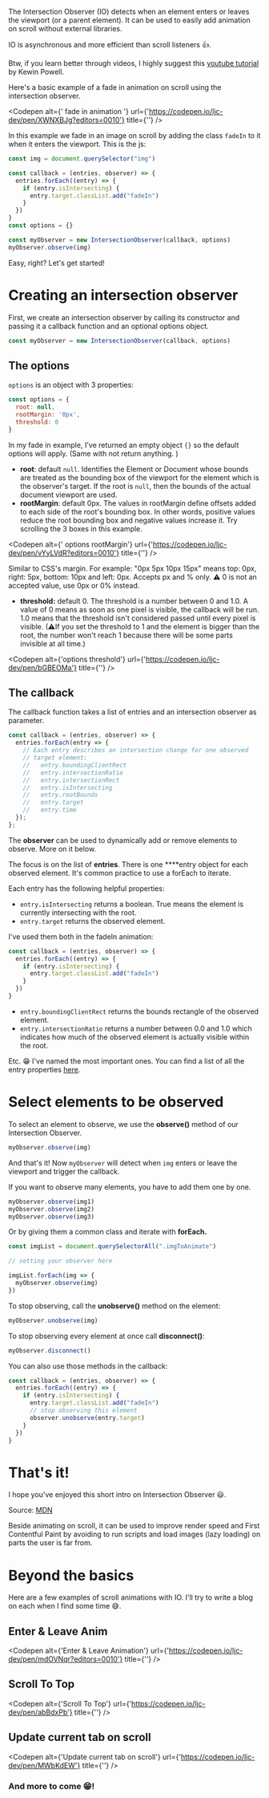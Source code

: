 
The Intersection Observer (IO) detects when an element enters or leaves the viewport (or a parent element). It can be used to easily add animation on scroll without external libraries.

IO is asynchronous and more efficient than scroll listeners 👍.

Btw, if you learn better through videos, I highly suggest this [youtube tutorial](https://www.youtube.com/watch?v=T8EYosX4NOo) by Kewin Powell.

Here's a basic example of a fade in animation on scroll using the intersection observer.

<Codepen alt={' fade in animation '} url={'https://codepen.io/ljc-dev/pen/XWNXBJg?editors=0010'} title={''} />

In this example we fade in an image on scroll by adding the class `fadeIn`  to it when it enters the viewport. This is the js:

```jsx
const img = document.querySelector("img")

const callback = (entries, observer) => {
  entries.forEach((entry) => {
    if (entry.isIntersecting) {
      entry.target.classList.add("fadeIn")
    }
  })
}
const options = {}

const myObserver = new IntersectionObserver(callback, options)
myObserver.observe(img)
```

Easy, right? Let's get started!

# Creating an intersection observer

First, we create an intersection observer by calling its constructor and passing it a callback function and an optional options object.

```jsx
const myObserver = new IntersectionObserver(callback, options)
```

## The options

`options` is an object with 3 properties:

```jsx
const options = {
  root: null,
  rootMargin: '0px',
  threshold: 0
}
```

In my fade in example, I've returned an empty object `{}` so the default options will apply. (Same with not return anything. )

- **root**: default `null`.  Identifies the Element or Document whose bounds are treated as the bounding box of the viewport for the element which is the observer's target. If the root is `null`, then the bounds of the actual document viewport are used.
- **rootMargin**: default 0px. The values in rootMargin define offsets added to each side of the root's bounding box.  In other words, positive values reduce the root bounding box and negative values increase it. Try scrolling the 3 boxes in this example.

<Codepen alt={' options rootMargin'} url={'https://codepen.io/ljc-dev/pen/vYyLVdR?editors=0010'} title={''} />

Similar to CSS's margin. For example: "0px 5px 10px 15px" means top: 0px, right: 5px, bottom: 10px and left: 0px.  Accepts px and % only. ⚠ 0 is not an accepted value, use 0px or 0% instead.

- **threshold:**  default 0. The threshold is a number between 0 and 1.0. 
A value of  0 means as soon as one pixel is visible, the callback will be run.  1.0  means that the threshold isn't considered passed until every pixel is visible. (⚠If you set the threshold to 1 and the element is bigger than the root, the number won't reach 1 because there will be some parts invisible at all time.)

<Codepen alt={'options threshold'} url={'https://codepen.io/ljc-dev/pen/bGBEOMa'} title={''} />

## The callback

The callback function takes a list of entries and an intersection observer as parameter.

```jsx
const callback = (entries, observer) => {
  entries.forEach(entry => {
    // Each entry describes an intersection change for one observed
    // target element:
    //   entry.boundingClientRect
    //   entry.intersectionRatio
    //   entry.intersectionRect
    //   entry.isIntersecting
    //   entry.rootBounds
    //   entry.target
    //   entry.time
  });
};
```

The **observer** can be used to dynamically add or remove elements to observe. More on it below.

The focus is on the list of **entries**. There is one ****entry object for each observed element. It's common practice to use a forEach to iterate.

Each entry has the following helpful properties:

- `entry.isIntersecting` returns a boolean. True means the element is currently intersecting with the root.
- `entry.target` returns the observed element.

I've used them both in the fadeIn animation:

```jsx
const callback = (entries, observer) => {
  entries.forEach((entry) => {
    if (entry.isIntersecting) {
      entry.target.classList.add("fadeIn")
    }
  })
}
```

- `entry.boundingClientRect` returns the bounds rectangle of the observed element.
- `entry.intersectionRatio` returns a number between 0.0 and 1.0 which indicates how much of the observed element is actually visible within the root.

Etc. 😁 I've named the most important ones. You can find a list of all the entry properties [here](https://developer.mozilla.org/en-US/docs/Web/API/IntersectionObserverEntry).

# Select elements to be observed

To select an element to observe, we use the **observe()** method of our Intersection Observer.

```jsx
myObserver.observe(img)
```

And that's it! Now `myObserver` will detect when `img` enters or leave the viewport and trigger the callback.

If you want to observe many elements, you have to add them one by one.

```jsx
myObserver.observe(img1)
myObserver.observe(img2)
myObserver.observe(img3)
```

Or by giving them a common class and iterate with **forEach.**

```jsx
const imgList = document.querySelectorAll(".imgToAnimate")

// setting your observer here

imgList.forEach(img => {
  myObserver.observe(img)
})
```

To stop observing, call the **unobserve()** method on the element:

```jsx
myObserver.unobserve(img)
```

To stop observing every element at once call **disconnect()**:

```jsx
myObserver.disconnect()
```

You can also use those methods in the callback:

```jsx
const callback = (entries, observer) => {
  entries.forEach((entry) => {
    if (entry.isIntersecting) {
      entry.target.classList.add("fadeIn")
      // stop observing this element
      observer.unobserve(entry.target)
    }
  })
}
```

# That's it!

I hope you've enjoyed this short intro on Intersection Observer 😃. 

Source: [MDN](https://developer.mozilla.org/en-US/docs/Web/API/Intersection_Observer_API)

Beside animating on scroll, it can be used to improve render speed and First Contentful Paint by avoiding to run scripts and load images (lazy loading) on parts the user is far from. 

# Beyond the basics

Here are a few examples of scroll animations with IO. I'll try to write a blog on each when I find some time 😅.

## Enter & Leave Anim

<Codepen alt={'Enter & Leave Animation'} url={'https://codepen.io/ljc-dev/pen/mdOVNqr?editors=0010'} title={''} />

## Scroll To Top

<Codepen alt={'Scroll To Top'} url={'https://codepen.io/ljc-dev/pen/abBdxPb'} title={''} />

## Update current tab on scroll

<Codepen alt={'Update current tab on scroll'} url={'https://codepen.io/ljc-dev/pen/MWbKdEW'} title={''} />

### And more to come 😁!